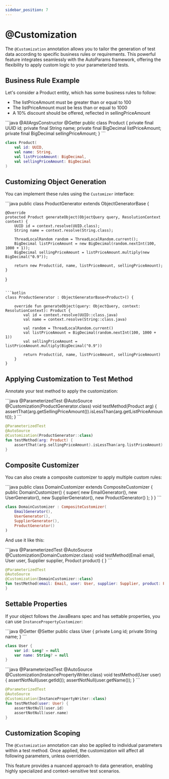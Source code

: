 ```yaml
---
sidebar_position: 7
---
```



# @Customization

The `@Customization` annotation allows you to tailor the generation of test data according to specific business rules or requirements. This powerful feature integrates seamlessly with the AutoParams framework, offering the flexibility to apply custom logic to your parameterized tests.

## Business Rule Example

Let's consider a Product entity, which has some business rules to follow:

- The listPriceAmount must be greater than or equal to 100
- The listPriceAmount must be less than or equal to 1000
- A 10% discount should be offered, reflected in sellingPriceAmount

<JavaKotlinCodeBlock>
```java
@AllArgsConstructor
@Getter
public class Product {
    private final UUID id;
    private final String name;
    private final BigDecimal listPriceAmount;
    private final BigDecimal sellingPriceAmount;
}
```

```kotlin
class Product(
    val id: UUID,
    val name: String,
    val listPriceAmount: BigDecimal,
    val sellingPriceAmount: BigDecimal
)
```
</JavaKotlinCodeBlock>

## Customizing Object Generation

You can implement these rules using the `Customizer` interface:

<JavaKotlinCodeBlock>
```java
public class ProductGenerator extends ObjectGeneratorBase<Product> {

    @Override
    protected Product generateObject(ObjectQuery query, ResolutionContext context) {
        UUID id = context.resolve(UUID.class);
        String name = context.resolve(String.class);

        ThreadLocalRandom random = ThreadLocalRandom.current();
        BigDecimal listPriceAmount = new BigDecimal(random.nextInt(100, 1000 + 1));
        BigDecimal sellingPriceAmount = listPriceAmount.multiply(new BigDecimal("0.9"));

        return new Product(id, name, listPriceAmount, sellingPriceAmount);
    }
}
```

```kotlin
class ProductGenerator : ObjectGeneratorBase<Product>() {

    override fun generateObject(query: ObjectQuery, context: ResolutionContext): Product {
        val id = context.resolve(UUID::class.java)
        val name = context.resolve(String::class.java)

        val random = ThreadLocalRandom.current()
        val listPriceAmount = BigDecimal(random.nextInt(100, 1000 + 1))
        val sellingPriceAmount = listPriceAmount.multiply(BigDecimal("0.9"))

        return Product(id, name, listPriceAmount, sellingPriceAmount)
    }
}
```
</JavaKotlinCodeBlock>

## Applying Customization to Test Method

Annotate your test method to apply the customization:

<JavaKotlinCodeBlock>
```java
@ParameterizedTest
@AutoSource
@Customization(ProductGenerator.class)
void testMethod(Product arg) {
    assertThat(arg.getSellingPriceAmount()).isLessThan(arg.getListPriceAmount());
}
```

```kotlin
@ParameterizedTest
@AutoSource
@Customization(ProductGenerator::class)
fun testMethod(arg: Product) {
    assertThat(arg.sellingPriceAmount).isLessThan(arg.listPriceAmount)
}
```
</JavaKotlinCodeBlock>


## Composite Customizer

You can also create a composite customizer to apply multiple custom rules:

<JavaKotlinCodeBlock>
```java
public class DomainCustomizer extends CompositeCustomizer {
    public DomainCustomizer() {
        super(
            new EmailGenerator(),
            new UserGenerator(),
            new SupplierGenerator(),
            new ProductGenerator()
        );
    }
}
```

```kotlin
class DomainCustomizer : CompositeCustomizer(
    EmailGenerator(),
    UserGenerator(),
    SupplierGenerator(),
    ProductGenerator()
)
```
</JavaKotlinCodeBlock>

And use it like this:

<JavaKotlinCodeBlock>
```java
@ParameterizedTest
@AutoSource
@Customization(DomainCustomizer.class)
void testMethod(Email email, User user, Supplier supplier, Product product) {
}
```

```kotlin
@ParameterizedTest
@AutoSource
@Customization(DomainCustomizer::class)
fun testMethod(email: Email, user: User, supplier: Supplier, product: Product) {
}
```
</JavaKotlinCodeBlock>

## Settable Properties

If your object follows the JavaBeans spec and has settable properties, you can use `InstancePropertyCustomizer`:

<JavaKotlinCodeBlock>
```java
@Getter
@Setter
public class User {
    private Long id;
    private String name;
}
```

```kotlin
class User {
    var id: Long? = null
    var name: String? = null
}
```
</JavaKotlinCodeBlock>

<JavaKotlinCodeBlock>
```java
@ParameterizedTest
@AutoSource
@Customization(InstancePropertyWriter.class)
void testMethod(User user) {
    assertNotNull(user.getId());
    assertNotNull(user.getName());
}
```

```kotlin
@ParameterizedTest
@AutoSource
@Customization(InstancePropertyWriter::class)
fun testMethod(user: User) {
    assertNotNull(user.id)
    assertNotNull(user.name)
}
```
</JavaKotlinCodeBlock>

## Customization Scoping

The `@Customization` annotation can also be applied to individual parameters within a test method. Once applied, the customization will affect all following parameters, unless overridden.

This feature provides a nuanced approach to data generation, enabling highly specialized and context-sensitive test scenarios.

